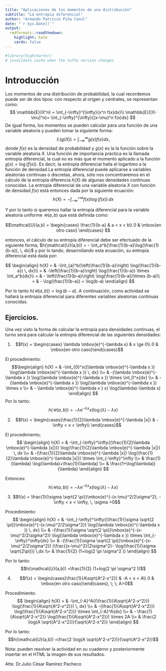 ---
title: "Aplicaciones de los momentos de una distribución"
subtitle: "La entropia diferencial"
author: "Armando Patricio Piña Canul"
date: "`r Sys.Date()`"
output:
  rmdformats::readthedown:
    highlight: kate
    cards: false
---

```{r setup, include=FALSE}
#library(highcharter)
# invalidate cache when the tufte version changes
```




# Introducción

Los momentos de una distribución de probabilidad, la cual recordemos puede ser de dos tipos: con respecto al origen y centrales, se representan como:
$$
\mathbb{E}(X^n) = \int_{-\infty}^{\infty}{x^n f(x)dx}\\
\mathbb{E}([X-\mu]^n)= \int_{-\infty}^{\infty}{(x-\mu)^n f(x)dx}
$$
De igual forma, los momentos se pueden calcular para una función de una variable aleatoria y pueden tomar la siguiente forma:
$$
\mathbb{E}(g(X))= \int_{-\infty}^{\infty}{g(x)f(x)dx},
$$
donde $f(x)$ es la densidad de probabilidad y $g(x)$ es la la función sobre la variable aleatoria $X$. 
Una función de importancia práctica es la llamada entropía diferencial, la cual no es más que el momento aplicado a la función $g(x)=\log(f(x))$. Es decir, la entropía diferencial halla el logaritmo a la función de densidad.La entropía diferencial puede aplicarse a variables aleatorias continuas o discretas, ahora, sólo nos concentraremos en el cálculo de la entropía diferencia $h(X)$ de algunas densidades continuas conocidas. La entropía diferencial de una variable aleatoria $X$ con función de densidad $f(x)$ está entonces dada por la siguiente ecuación:
$$
h(X) = -\int_{-\infty}^{+\infty}{f(x) \log(f(x)) \, dx}
$$

Y por lo tanto si queremos hallar la entropía diferencial para la variable aleatoria uniforme $\mathcal{U}(a,b)$  que está definida como:

$$\mathcal{U}(a,b) = \begin{cases}
\frac{1}{b-a} & a < x < b\\
0 & \mbox{en otro caso}
\end{cases}
$$

entonces, el cálculo de su entropía diferencial debe ser efectuado de la siguiente forma; $h(\mathcal{U}(a,b)) = - \int_a^b{\frac{1}{b-a}\log(\frac{1}{b-a}), \, dx}$ y por lo tando, desarrollando esta ecuación, su entropía diferencial está dada por:

$$
\begin{align}
h(X) = & -\int_{a}^b{\left(\frac{1}{b-a}\right) \log(\frac{1}{b-a}) \, dx}\\
 = & -\left(\frac{1}{b-a}\right) \log(\frac{1}{b-a}) \times \int_a^b{dx}\\
 = & - \left(\frac{1}{b-a}\right) \log(\frac{1}{b-a})\times (b-a)\\
= & - \log(\frac{1}{b-a}) = \log(b-a)
\end{align}
$$

Por lo tanto $h(\mathcal{U}(a,b)) = \log(b-a)$. A continuación, como actividad se hallará la entropía diferencial para diferentes variables aleatorias continuas conocidas.


## Ejercicios.

Una vez visto la forma de calcular la entropía para densidades continuas, el turno será para calcular la entropía diferencial de las siguientes densidades:


1. $$f(x) = \begin{cases} \lambda \mbox{e}^{-\lambda x} & x \ge 0\\ 
0 & \mbox{en otro caso}\end{cases}$$


El procedimiento:
$$\begin{align}
h(X) = & -\int_{0}^x{(\lambda \mbox{e}^{-\lambda x }) \log(\lambda \mbox{e}^{-\lambda x }) \, dx}
\\= & -(\lambda \mbox{e}^{-\lambda x }) \log(\lambda \mbox{e}^{-\lambda x }) \times \int_0^x{dx}
\\= & - (\lambda \mbox{e}^{-\lambda x }) \log(\lambda \mbox{e}^{-\lambda x }) \times x
\\= & - \lambda \mbox{e}^{-\lambda x } x( \log(\lambda)-\lambda x)
\end{align}
$$
Por lo tanto: 
$$h(\mathcal{U}(a,b)) = - \lambda \mbox{e}^{-\lambda x } x( \log(\lambda)-\lambda x)$$





2. $$f(x) = \begin{cases}\frac{1}{2}\lambda \mbox{e}^{-\lambda |x|} & -\infty < x < \infty\\
\end{cases}$$

El procedimiento;
$$
\begin{align}
h(X) = & -\int_{-\infty}^\infty{(\frac{1}{2}\lambda \mbox{e}^{-\lambda |x|})} \log(\frac{1}{2}\lambda \mbox{e}^{-\lambda |x|}) \, dx
\\= & -(\frac{1}{2}\lambda \mbox{e}^{-\lambda |x|} \log(\frac{1}{2}\lambda \mbox{e}^{-\lambda |x|}) \times \int_{-\infty}^\infty
\\= & \frac{1}{\lambda} \log(\lambda)+\frac{1}{\lambda}
\\= & \frac{1+\log(\lambda)}{\lambda}
\end{align}
$$

Entonces:
$$h(\mathcal{U}(a,b)) = - \lambda \mbox{e}^{-\lambda x } x( \log(\lambda)-\lambda x)$$



3. $$f(x) = \frac{1}{\sigma \sqrt{2 \pi}}\mbox{e}^{-(x-\mu)^2/2\sigma^2}, -\infty < x < \infty, \, \sigma >0$$

Procedimiento:
$$
\begin{align}
h(X) = & -\int_{-\infty}^\infty{(\frac{1}{\sigma \sqrt{2 \pi}}\mbox{e}^{-(x-\mu)^2/2\sigma^2}) \log(\lambda \mbox{e}^{-\lambda x }) \, dx}
\\= & -(\frac{1}{\sigma \sqrt{2 \pi}}\mbox{e}^{-(x-\mu)^2/2\sigma^2}) \log(\lambda \mbox{e}^{-\lambda x }) \times \int_{-\infty}^\infty{dx}
\\= & -(\frac{1}{\sigma \sqrt{2 \pi}}\mbox{e}^{-(x-\mu)^2/2\sigma^2}) (\frac{(x-\mu)^2}{2\sigma^2}- \log(\frac{1}{\sigma \sqrt{2\pi}}) \,dx
\\= & \frac{1}{2} (1+log(2 \pi \sigma^2 )) 
\end{align}
$$


Por lo tanto:
$$h(\mathcal{U}(a,b)) =\frac{1}{2} (1+log(2 \pi \sigma^2 ))$$



4. $$f(x) = \begin{cases}\frac{1}{A\sqrt{A^2-x^2}} & -A < x < A\\
0 & \mbox{en otro caso}\end{cases}, \; \; A>0$$

Procedimiento:
$$
\begin{align}
h(X) = & -\int_{-A}^A{(\frac{1}{A\sqrt{A^2-x^2}}) \log(\frac{1}{A\sqrt{A^2-x^2}}) \, dx}
\\= & -(\frac{1}{A\sqrt{A^2-x^2}}) \log(\frac{1}{A\sqrt{A^2-x^2}}) \times \int_{-A}^A{dx}
\\= & - \frac{1}{A\sqrt{A^2-x^2}} \log(\frac{1}{A\sqrt{A^2-x^2}}) \times 2A
\\= & \frac{2 \log(A \sqrt{A^2-x^2})}{\sqrt{A^2-x^2}}
\end{align}
$$


Por lo tanto:
$$h(\mathcal{U}(a,b)) =\frac{2 \log(A \sqrt{A^2-x^2})}{\sqrt{A^2-x^2}}$$


Nota: pueden resolver la actividad en su cuaderno y posteriormente insertar en el HTML la imagen de sus resultados.

Atte. Dr.Julio César Ramírez Pacheco
